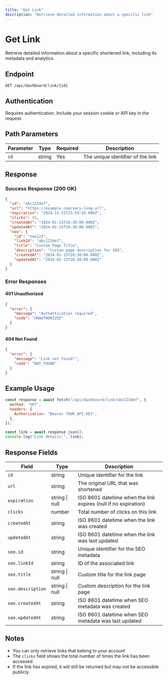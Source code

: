 ```yaml
---
title: "Get Link"
description: "Retrieve detailed information about a specific link"
---
```


# Get Link

Retrieve detailed information about a specific shortened link, including its metadata and analytics.

## Endpoint

```
GET /api/dashboard/link/{id}
```

## Authentication

Requires authentication. Include your session cookie or API key in the request.

## Path Parameters

| Parameter | Type   | Required | Description                       |
| --------- | ------ | -------- | --------------------------------- |
| `id`      | string | Yes      | The unique identifier of the link |

## Response

### Success Response (200 OK)

```json
{
  "id": "abc123def",
  "url": "https://example.com/very-long-url",
  "expiration": "2024-12-31T23:59:59.000Z",
  "clicks": 42,
  "createdAt": "2024-01-15T10:30:00.000Z",
  "updatedAt": "2024-01-15T10:30:00.000Z",
  "seo": {
    "id": "seo123",
    "linkId": "abc123def",
    "title": "Custom Page Title",
    "description": "Custom page description for SEO",
    "createdAt": "2024-01-15T10:30:00.000Z",
    "updatedAt": "2024-01-15T10:30:00.000Z"
  }
}
```

### Error Responses

#### 401 Unauthorized

```json
{
  "error": {
    "message": "Authentication required",
    "code": "UNAUTHORIZED"
  }
}
```

#### 404 Not Found

```json
{
  "error": {
    "message": "Link not found!",
    "code": "NOT_FOUND"
  }
}
```

## Example Usage

```javascript
const response = await fetch("/api/dashboard/link/abc123def", {
  method: "GET",
  headers: {
    Authorization: "Bearer YOUR_API_KEY",
  },
});

const link = await response.json();
console.log("Link details:", link);
```

## Response Fields

| Field             | Type           | Description                                                     |
| ----------------- | -------------- | --------------------------------------------------------------- |
| `id`              | string         | Unique identifier for the link                                  |
| `url`             | string         | The original URL that was shortened                             |
| `expiration`      | string \| null | ISO 8601 datetime when the link expires (null if no expiration) |
| `clicks`          | number         | Total number of clicks on this link                             |
| `createdAt`       | string         | ISO 8601 datetime when the link was created                     |
| `updatedAt`       | string         | ISO 8601 datetime when the link was last updated                |
| `seo.id`          | string         | Unique identifier for the SEO metadata                          |
| `seo.linkId`      | string         | ID of the associated link                                       |
| `seo.title`       | string \| null | Custom title for the link page                                  |
| `seo.description` | string \| null | Custom description for the link page                            |
| `seo.createdAt`   | string         | ISO 8601 datetime when SEO metadata was created                 |
| `seo.updatedAt`   | string         | ISO 8601 datetime when SEO metadata was last updated            |

## Notes

- You can only retrieve links that belong to your account
- The `clicks` field shows the total number of times the link has been accessed
- If the link has expired, it will still be returned but may not be accessible publicly
